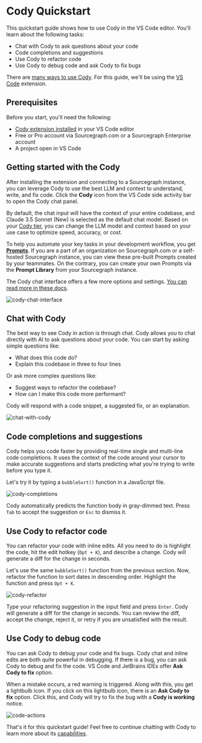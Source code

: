 # Cody Quickstart

<p className="subtitle">This quickstart guide shows how to use Cody in the VS Code editor. You'll learn about the following tasks:</p>

- Chat with Cody to ask questions about your code
- Code completions and suggestions
- Use Cody to refactor code
- Use Cody to debug code and ask Cody to fix bugs

<Callout type="info">There are [many ways to use Cody](/cody/clients). For this guide, we'll be using the [VS Code](/cody/clients/install-vscode) extension.</Callout>

## Prerequisites

Before you start, you'll need the following:

- [Cody extension installed](/cody/clients/install-vscode) in your VS Code editor
- Free or Pro account via Sourcegraph.com or a Sourcegraph Enterprise account
- A project open in VS Code

## Getting started with the Cody

After installing the extension and connecting to a Sourcegraph instance, you can leverage Cody to use the best LLM and context to understand, write, and fix code. Click the **Cody** icon from the VS Code side activity bar to open the Cody chat panel.

By default, the chat input will have the context of your entire codebase, and Claude 3.5 Sonnet (New) is selected as the default chat model. Based on your [Cody tier](https://sourcegraph.com/pricing?product=cody), you can change the LLM model and context based on your use case to optimize speed, accuracy, or cost.

To help you automate your key tasks in your development workflow, you get **[Prompts](/cody/capabilities/commands)**. If you are a part of an organization on Sourcegraph.com or a self-hosted Sourcegraph instance, you can view these pre-built Prompts created by your teammates. On the contrary, you can create your own Prompts via the **Prompt Library** from your Sourcegraph instance.

The Cody chat interface offers a few more options and settings. [You can read more in these docs](/cody/capabilities/chat).

![cody-chat-interface](https://storage.googleapis.com/sourcegraph-assets/Docs/cody-chat-interface-1124-3.png)

## Chat with Cody

The best way to see Cody in action is through chat. Cody allows you to chat directly with AI to ask questions about your code. You can start by asking simple questions like:

- What does this code do?
- Explain this codebase in three to four lines

Or ask more complex questions like:

- Suggest ways to refactor the codebase?
- How can I make this code more performant?

Cody will respond with a code snippet, a suggested fix, or an explanation.

![chat-with-cody](https://storage.googleapis.com/sourcegraph-assets/Docs/chat-with-cody-1124.png)

## Code completions and suggestions

Cody helps you code faster by providing real-time single and multi-line code completions. It uses the context of the code around your cursor to make accurate suggestions and starts predicting what you're trying to write before you type it.

Let's try it by typing a `bubbleSort()` function in a JavaScript file.

![cody-completions](https://storage.googleapis.com/sourcegraph-assets/Docs/cody-completions-1124.png)

Cody automatically predicts the function body in gray-dimmed text. Press `Tab` to accept the suggestion or `Esc` to dismiss it.

## Use Cody to refactor code

You can refactor your code with inline edits. All you need to do is highlight the code, hit the edit hotkey (`Opt + K`), and describe a change. Cody will generate a diff for the change in seconds.

Let's use the same `bubbleSort()` function from the previous section. Now, refactor the function to sort dates in descending order. Highlight the function and press `Opt + K`.

![cody-refactor](https://storage.googleapis.com/sourcegraph-assets/Docs/cody-refactor-code-1124.png)

Type your refactoring suggestion in the input field and press `Enter`. Cody will generate a diff for the change in seconds. You can review the diff, accept the change, reject it, or retry if you are unsatisfied with the result.

## Use Cody to debug code

You can ask Cody to debug your code and fix bugs. Cody chat and inline edits are both quite powerful in debugging. If there is a bug, you can ask Cody to debug and fix the code. VS Code and JetBrains IDEs offer **Ask Cody to fix** option.

When a mistake occurs, a red warning is triggered. Along with this, you get a lightbulb icon. If you click on this lightbulb icon, there is an **Ask Cody to fix** option. Click this, and Cody will try to fix the bug with a **Cody is working** notice.

![code-actions](https://storage.googleapis.com/sourcegraph-assets/Docs/cody-code-actions-vscode-1124.png)

That's it for this quickstart guide! Feel free to continue chatting with Cody to learn more about its [capabilities](/cody/capabilities).
